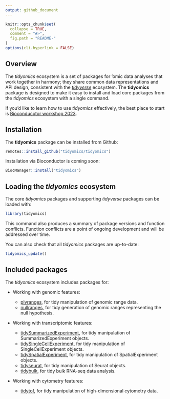 ```yaml
---
output: github_document
---
```

<!-- README.md is generated from README.Rmd. Please edit that file -->

```r
knitr::opts_chunk$set(
  collapse = TRUE,
  comment = "#>",
  fig.path = "README-"
)
options(cli.hyperlink = FALSE)
```

## Overview

The _tidyomics_ ecosystem is a set of packages for 'omic data analyses that work together in harmony; they share common data representations and API design, consistent with the [_tidyverse_](https://www.tidyverse.org/) ecosystem. The __tidyomics__ package is designed to make it easy to install and load core packages from the _tidyomics_ ecosystem with a single command.

If you'd like to learn how to use _tidyomics_ effectively, the best place to start is [Bioconducotor workshop 2023](https://tidyomics.github.io/tidyomicsWorkshopBioc2023/).

## Installation

The __tidyomics__ package can be installed from Github:

```r
remotes::install_github("tidyomics/tidyomics")
```

Installation via Bioconductor is coming soon:

```r
BiocManager::install("tidyomics")
```

## Loading the _tidyomics_ ecosystem

The core _tidyomics_ packages and supporting _tidyverse_ packages can be loaded with:

```r
library(tidyomics)
```

This command also produces a summary of package versions and function conflicts. Function conflicts are a point of ongoing development and will be addressed over time. 

You can also check that all _tidyomics_ packages are up-to-date:

```r
tidyomics_update()
```

## Included packages

The _tidyomics_ ecosystem includes packages for:

*   Working with genomic features:

    * [plyranges](https://github.com/sa-lee/plyranges), for tidy manipulation of genomic range data. 
    * [nullranges](https://github.com/nullranges/nullranges), for tidy generation of genomic ranges representing the null hypothesis.
    
*  Working with transcriptomic features:

    * [tidySummarizedExperiment](https://github.com/stemangiola/tidySummarizedExperiment), for tidy manipulation of SummarizedExperiment objects.
    * [tidySingleCellExperiment](https://github.com/stemangiola/tidySingleCellExperiment), for tidy manipulation of SingleCellExperiment objects.
    * [tidySpatialExperiment](https://github.com/william-hutchison/tidySpatialExperiment), for tidy manipulation of SpatialExperiment objects.
    * [tidyseurat](https://github.com/stemangiola/tidyseurat), for tidy manipulation of Seurat objects.
    * [tidybulk](https://github.com/stemangiola/tidybulk), for tidy bulk RNA-seq data analysis.

*   Working with cytometry features:

    * [tidytof](https://github.com/keyes-timothy/tidytof), for tidy manipulation of high-dimensional cytometry data.
